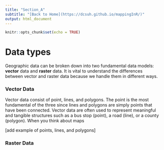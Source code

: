 ```yaml
---
title: "Section_A"
subtitle: "[Back to Home](https://dcsuh.github.io/mappingInR/)"
output: html_document
---
```


```r
knitr::opts_chunk$set(echo = TRUE)
```


# Data types

Geographic data can be broken down into two fundamental data models: **vector** data and **raster** data. It is vital to understand the differences between vector and raster data because we handle them in different ways.

### Vector Data

Vector data consist of point, lines, and polygons. The point is the most fundamental of the three since lines and polygons are simply points that have been connected. Vector data are often used to represent meaningful and tangible structures such as a bus stop (point), a road (line), or a county (polygon). When you think about maps 

[add example of points, lines, and polygons]


### Raster Data
